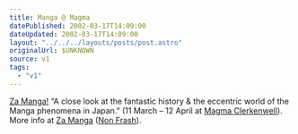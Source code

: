```yaml
---
title: Manga @ Magma
datePublished: 2002-03-17T14:09:00
dateUpdated: 2002-03-17T14:09:00
layout: "../../../layouts/posts/post.astro"
originalUrl: $UNKNOWN
source: v1
tags:
  - "v1"
---
```


[Za Manga!][1] &#8220;A close look at the fantastic history & the eccentric world of the Manga phenomena in Japan.&#8221; (11 March &#8211; 12 April at [Magma Clerkenwell][2]). More info at [Za Manga][3] ([Non Frash][4]).

[1]: http://www.magmabooks.com/content/service/gallery.html
[2]: http://www.magmabooks.com/content/service/streetmap.html
[3]: http://www.zamanga.com/
[4]: http://www.zamanga.com/index2.html "their link title, not mine"
